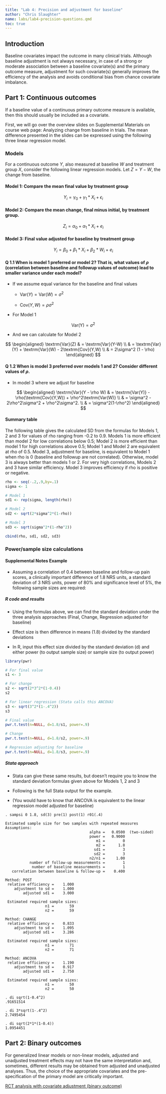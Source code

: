 ```yaml
---
title: "Lab 4: Precision and adjustment for baseline"
author: "Chris Slaughter"
name: labs/lab4-precision-questions.qmd
toc: true
---
```


## Introduction

Baseline covariates impact the outcome in many clinical trials. Although baseline adjustment is not always necessary, in case of a strong or moderate association between a baseline covariate(s) and the primary outcome measure, adjustment for such covariate(s) generally improves the efficiency of the analysis and avoids conditional bias from chance covariate imbalance.

## Part 1: Continuous outcomes

If a baseline value of a continuous primary outcome measure is available, then this should usually be included as a covariate.

First, we will go over the overview slides on Supplemental Materials on course web page: Analyzing change from baseline in trials. The mean difference presented in the slides can be expressed using the following three linear regression model.

### Models

For a continuous outcome $Y$, also measured at baseline $W$ and treatment group $X$, consider the following linear regression models. Let $Z = Y - W$, the change from baseline.

#### Model 1: Compare the mean final value by treatment group

$$
Y_i = \gamma_0 + \gamma_1*X_i + \epsilon_i
$$

#### Model 2: Compare the mean change, final minus initial, by treatment group.

$$
Z_i = \alpha_0 + \alpha_1 * X_i + e_i
$$

#### Model 3: Final value adjusted for baseline by treatment group

$$
Y_i = \beta_0 + \beta_1 * X_i + \beta_2 * W_i + e_i
$$

#### Q 1.1 When is model 1 preferred or model 2? That is, what values of $\rho$ (correlation between baseline and followup values of outcome) lead to smaller variance under each model?

-   If we assume equal variance for the baseline and final values

    -   $\textrm{Var}(Y) = \textrm{Var}(W) = \sigma^2$

    -   $\textrm{Cov}(Y,W) = \rho \sigma^2$

-   For Model 1

$$
\textrm{Var(Y)} = \sigma^2
$$

-   And we can calculate for Model 2

$$
\begin{aligned}
\textrm{Var}(Z) & = \textrm{Var}(Y-W) \\
& = \textrm{Var}(Y) + \textrm{Var}(W) - 2\textrm{Cov}(Y,W) \\
& = 2\sigma^2 (1 - \rho)
\end{aligned}
$$

#### Q 1.2 When is model 3 preferred over models 1 and 2? Consider different values of $\rho$.

-   In model 3 where we adjust for baseline

$$
\begin{aligned}
\textrm{Var}(Y - \rho W) & = \textrm{Var(Y)} - \rho(\textrm{Cov}(Y,W)) + \rho^2\textrm{Var(W)} \\
& = \sigma^2 - 2\rho^2\sigma^2 + \rho^2\sigma^2. \\
& = \sigma^2(1-\rho^2)
\end{aligned}
$$

#### Summary table

The following table gives the calculated SD from the formulas for Models 1, 2 and 3 for values of rho ranging from -0.2 to 0.9. Models 1 is more efficient than model 2 for low correlations below 0.5; Model 2 is more efficient than model 1 for high correlations above 0.5; Model 1 and Model 2 are equivalent at rho of 0.5. Model 3, adjustment for baseline, is equivalent to Model 1 when rho is 0 (baseline and followup are not correlated). Otherwise, model 3 is always better than models 1 or 2. For very high correlations, Models 2 and 3 have similar efficiency. Model 3 improves efficiency if rho is positive or negative.

```r
rho <- seq(-.2,.9,by=.1)
sigma <- 1

# Model 1
sd1 <- rep(sigma, length(rho))

# Model 2
sd2 <- sqrt(2*sigma^2*(1-rho))

# Model 3
sd3 <- sqrt(sigma^2*(1-rho^2))

cbind(rho, sd1, sd2, sd3)
```

### Power/sample size calculations

#### Supplemental Notes Example

-   Assuming a correlation of 0.4 between baseline and follow-up pain scores, a clinically important difference of 1.8 NRS units, a standard deviation of 3 NRS units, power of 80% and significance level of 5%, the following sample sizes are required:

##### R code and results

-   Using the formulas above, we can find the standard deviation under the three analysis approaches (Final, Change, Regression adjusted for baseline)

-   Effect size is then difference in means (1.8) divided by the standard deviations

-   In R, input this effect size divided by the standard deviation (d) and either power (to output sample size) or sample size (to output power)

```r
library(pwr)

# For final value
s1 <- 3

# For change
s2 <- sqrt(2*3^2*(1-0.4))
s2

# For linear regression (Stata calls this ANCOVA)
s3 <- sqrt(3^2*(1-.4^2))
s3

# Final value
pwr.t.test(n=NULL, d=1.8/s1, power=.9)

# Change
pwr.t.test(n=NULL, d=1.8/s2, power=.9)

# Regression adjusting for baseline
pwr.t.test(n=NULL, d=1.8/s3, power=.9)
```

##### Stata approach

-   Stata can give these same results, but doesn't require you to know the standard deviation formulas given above for Models 1, 2 and 3

-   Following is the full Stata output for the example.

-   (You would have to know that ANCOVA is equivalent to the linear regression model adjusted for baseline)

```         
. sampsi 0 1.8, sd(3) pre(1) post(1) r01(.4)

Estimated sample size for two samples with repeated measures
Assumptions:
                                      alpha =   0.0500  (two-sided)
                                      power =   0.9000
                                         m1 =        0
                                         m2 =      1.8
                                        sd1 =        3
                                        sd2 =        3
                                      n2/n1 =     1.00
           number of follow-up measurements =        1
            number of baseline measurements =        1
   correlation between baseline & follow-up =    0.400

Method: POST
 relative efficiency =    1.000
    adjustment to sd =    1.000
        adjusted sd1 =    3.000

 Estimated required sample sizes:
                  n1 =       59
                  n2 =       59

Method: CHANGE
 relative efficiency =    0.833
    adjustment to sd =    1.095
        adjusted sd1 =    3.286

 Estimated required sample sizes:
                  n1 =       71
                  n2 =       71

Method: ANCOVA
 relative efficiency =    1.190
    adjustment to sd =    0.917
        adjusted sd1 =    2.750

 Estimated required sample sizes:
                  n1 =       50
                  n2 =       50

. di sqrt(1-0.4^2)
.91651514

. di 3*sqrt(1-.4^2)
2.7495454

. di sqrt(2*1*(1-0.4))
1.0954451
```

## Part 2: Binary outcomes

For generalized linear models or non-linear models, adjusted and unadjusted treatment effects may not have the same interpretation and, sometimes, different results may be obtained from adjusted and unadjusted analyses. Thus, the choice of the appropriate covariates and the pre-specification of the primary model are critically important.

[RCT analysis with covariate adjustment (binary outcome)](https://www.fharrell.com/post/covadj/)
